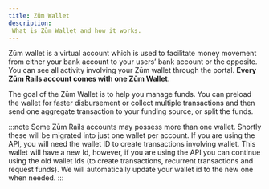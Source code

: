 ```yaml
---
title: Zūm Wallet
description:
 What is Zūm Wallet and how it works.
---
```


Zūm wallet is a virtual account which is used to facilitate money movement from either your bank account to your users’ bank account or the opposite. You can see all activity involving your Zūm wallet through the portal. 
**Every Zūm Rails account comes with one Zūm Wallet**.

The goal of the Zūm Wallet is to help you manage funds. You can preload the wallet for faster disbursement or collect multiple transactions and then send one aggregate transaction to your funding source, or split the funds.

:::note
Some Zūm Rails accounts may possess more than one wallet. Shortly these will be migrated into just one wallet per account.
If you are using the API, you will need the wallet ID to create transactions involving wallet. 
This wallet will have a new Id, however, if you are using the API you can continue using the old wallet Ids (to create transactions, recurrent transactions and request funds). We will automatically update your wallet id to the new one when needed.
:::


<ReactPlayer className='react-player'
          width='350px'
          height='250px'
          url='https://www.youtube.com/watch?v=fbQ7A2HuI0o' />